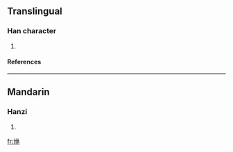 ==Translingual==
===Han character===
{{Han char|rn=86|rad=火|as=06|sn=10|four=|canj=火人木 (FOD)}}
# {{defn|Han|sort=火06}}
====References====
{{Han ref|kx=0669.220|dkj=18992|dj=1078.250|hdz=32200.020|uh=70CC|ud=28876}}

----
==Mandarin==
===Hanzi===
{{cmn-hanzi|pin=[[wù]] ([[wu4]]), [[xiū]] ([[xiu1]])|wg=wu<sup>4</sup>, hsiu<sup>1</sup>}}
# {{defn|Mandarin}}

[[fr:烌]]